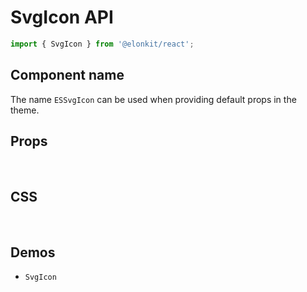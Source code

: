 
<Meta title="Components API/SvgIcon" />

# SvgIcon API

```js
import { SvgIcon } from '@elonkit/react';
```

## Component name

The name `ESSvgIcon` can be used when providing default props in the theme.

## Props

<TableInterface name="SvgIconProps" variant="props" />

<br />

## CSS

<TableInterface name="SvgIconClasses" variant="css" />

<br />

## Demos

<ul>
  <li>
    <LinkTo kind="components-SvgIcon" story="demo">
      <code>SvgIcon</code>
    </LinkTo>
  </li>
</ul>
